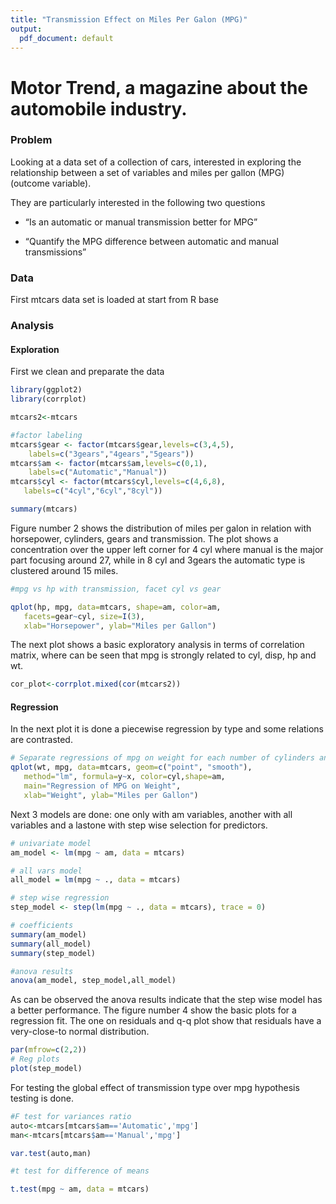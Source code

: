 ```yaml
---
title: "Transmission Effect on Miles Per Galon (MPG)"
output:
  pdf_document: default
---
```


# Motor Trend, a magazine about the automobile industry. 

### Problem

Looking at a data set of a collection of cars, interested in exploring the relationship between a set of variables and miles per gallon (MPG) (outcome variable). 

They are particularly interested in the following two questions

- “Is an automatic or manual transmission better for MPG”

- "Quantify the MPG difference between automatic and manual transmissions"

### Data

First mtcars data set is loaded at start from R base

### Analysis 

#### Exploration 


First we clean and preparate the data
```r
library(ggplot2)
library(corrplot)

mtcars2<-mtcars

#factor labeling
mtcars$gear <- factor(mtcars$gear,levels=c(3,4,5),
  	labels=c("3gears","4gears","5gears")) 
mtcars$am <- factor(mtcars$am,levels=c(0,1),
  	labels=c("Automatic","Manual")) 
mtcars$cyl <- factor(mtcars$cyl,levels=c(4,6,8),
   labels=c("4cyl","6cyl","8cyl")) 

summary(mtcars)
```

Figure number 2 shows the distribution of miles per galon in relation with horsepower, cylinders, gears and transmission. 
The plot shows a concentration over the upper left corner for 4 cyl where manual is the major part focusing around 27, while in 8 cyl and 3gears the automatic type is clustered around 15 miles. 

```r
#mpg vs hp with transmission, facet cyl vs gear

qplot(hp, mpg, data=mtcars, shape=am, color=am, 
   facets=gear~cyl, size=I(3),
   xlab="Horsepower", ylab="Miles per Gallon") 
```


The next plot shows a basic exploratory analysis in terms of correlation matrix, where can be seen that mpg is strongly related to cyl, disp, hp and wt.
```r

cor_plot<-corrplot.mixed(cor(mtcars2))

```


#### Regression 
In the next plot it is done a piecewise  regression by type and some relations are contrasted.
```r

# Separate regressions of mpg on weight for each number of cylinders and transmission
qplot(wt, mpg, data=mtcars, geom=c("point", "smooth"), 
   method="lm", formula=y~x, color=cyl,shape=am, 
   main="Regression of MPG on Weight", 
   xlab="Weight", ylab="Miles per Gallon")

```

Next 3 models are done: one only with am variables, another with all variables and a lastone with step wise selection for predictors.
```r

# univariate model
am_model <- lm(mpg ~ am, data = mtcars)

# all vars model
all_model = lm(mpg ~ ., data = mtcars)

# step wise regression
step_model <- step(lm(mpg ~ ., data = mtcars), trace = 0)

# coefficients
summary(am_model)
summary(all_model)
summary(step_model)

#anova results
anova(am_model, step_model,all_model)

```
As can be observed the anova results indicate that the step wise model has a better performance. 
The figure number 4 show the basic plots for a regression fit. The one on residuals and q-q plot show that residuals have a very-close-to normal distribution.   

```r

par(mfrow=c(2,2))
# Reg plots
plot(step_model)

```

For testing the global effect of transmission type over mpg hypothesis testing is done.

```r

#F test for variances ratio
auto<-mtcars[mtcars$am=='Automatic','mpg']
man<-mtcars[mtcars$am=='Manual','mpg']

var.test(auto,man)

#t test for difference of means 

t.test(mpg ~ am, data = mtcars)

```
